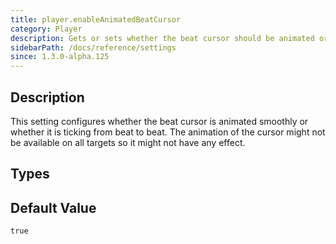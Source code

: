 ```yaml
---
title: player.enableAnimatedBeatCursor
category: Player
description: Gets or sets whether the beat cursor should be animated or just ticking.
sidebarPath: /docs/reference/settings
since: 1.3.0-alpha.125
---
```


<SinceBadge since="1.3.0-alpha.125" />


## Description

This setting configures whether the beat cursor is animated smoothly or whether it is ticking from beat to beat. 
The animation of the cursor might not be available on all targets so it might not have any effect.

<PropertyDescription metadata={metadata} />

## Types

<TypeTable>
    <TypeRow name="bool" />
</TypeTable>

## Default Value

`true`